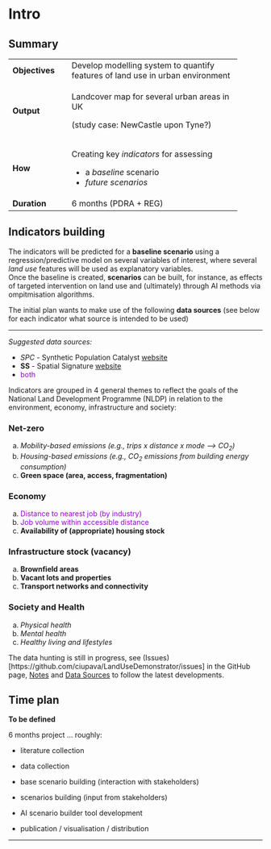 # Intro

## Summary

+:---------------+:----------------------------------------------+
| **Objectives** | Develop modelling system to quantify features |
|                | of land use in urban environment              |
+----------------+-----------------------------------------------+
| **Output**     | Landcover map for several urban areas in UK   |
|                |                                               |
|                | (study case: NewCastle upon Tyne?)            |
+----------------+-----------------------------------------------+
| **How**        | Creating key *indicators* for assessing       |
|                |                                               |
|                | - a *baseline* scenario                       |
|                | - *future scenarios*                          |
+----------------+-----------------------------------------------+
| **Duration**   | 6 months                                      |
|                | (PDRA + REG)                                  |
+----------------+-----------------------------------------------+


## Indicators building

The indicators will be predicted for a **baseline scenario** using a regression/predictive model on several variables of interest, where several _land use_ features will be used as explanatory variables.<br/>
Once the baseline is created, **scenarios** can be built, for instance, as effects of targeted intervention on land use and (ultimately) through AI methods via ompitmisation algorithms.

The initial plan wants to make use of the following **data sources** (see below for each indicator what source is intended to be used)

---

*Suggested data sources:*

- *SPC* - Synthetic Population Catalyst [website](https://alan-turing-institute.github.io/uatk-spc/)
- **SS** - Spatial Signature [website](https://urbangrammarai.xyz/great-britain/)
- <span style="color:DarkViolet">both</span>
<!-- - $\textcolor{red}{\text{both}}$ -->

Indicators are grouped in 4 general themes to reflect the goals of the National Land Development Programme (NLDP) in relation to the environment, economy, infrastructure and society:

###  Net-zero
a. *Mobility-based emissions (e.g., trips x distance x mode —> CO<sub>2</sub>)*
b. *Housing-based emissions (e.g., CO<sub>2</sub> emissions from building energy consumption)*
c. **Green space (area, access, fragmentation)**

### Economy

a.	<span style="color:DarkViolet">Distance to nearest job (by industry)</span>
b.	<span style="color:DarkViolet">Job volume within accessible distance</span>
c.	**Availability of (appropriate) housing stock**

### Infrastructure stock (vacancy)
a.	**Brownfield areas**
b.	**Vacant lots and properties**
c.	**Transport networks and connectivity**

### Society and Health 
a.	*Physical health*
b.	*Mental health*
c.	*Healthy living and lifestyles*


The data hunting is still in progress, see (Issues)[https://github.com/ciupava/LandUseDemonstrator/issues] in the GitHub page, [Notes](notes.qmd) and [Data Sources](data_sources.qmd) to follow the latest developments.


## Time plan

**To be defined**

6 months project ... roughly:

- literature collection

- data collection

- base scenario building (interaction with stakeholders)

- scenarios building (input from stakeholders)

- AI scenario builder tool development

- publication / visualisation / distribution

---

<!-- ![](activities_wp_image.png)
*Activities and work plans, as by internal communications* -->



<!-- **Objective**

Develop modelling system to quantify features of land use in urban environment

---

**Output**

Landcover map for several metro in UK (sample: NewCastle upon Tyne?)


---

**How**

Creating *indicators* to build a *baseline*  and *future scenarios* -->

